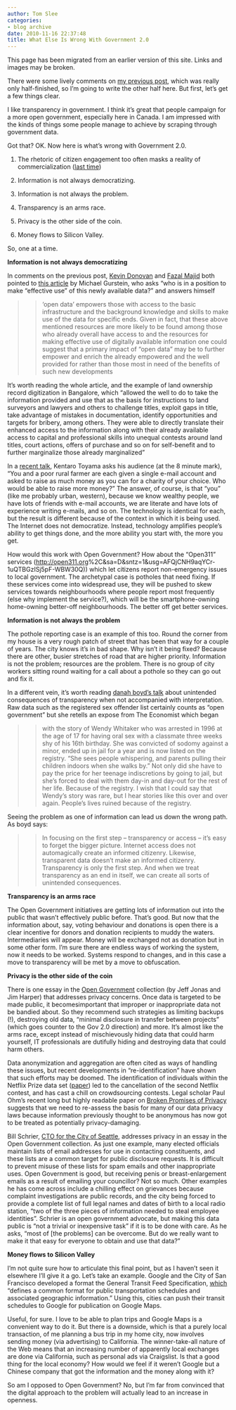 ```yaml
---
author: Tom Slee
categories:
- blog archive
date: 2010-11-16 22:37:48
title: What Else Is Wrong With Government 2.0
---
```


::: {.callout-note}

This page has been migrated from an earlier version of this site. 
Links and images may be broken.

:::



				

There were some lively comments on [my previous post](http://whimsley.typepad.com/whimsley/2010/11/what-is-wrong-with-government-20.html), which was really only half-finished, so I’m going to write the other half here. But first, let’s get a few things clear.




I like transparency in government. I think it’s great that people campaign for a more open government, especially here in Canada. I am impressed with the kinds of things some people manage to achieve by scraping through government data. 




Got that? OK. Now here is what’s wrong with Government 2.0.






  1. The rhetoric of citizen engagement too often masks a reality of commercialization ([last time](http://www.google.com/url?q=http%3A%2F%2Fwhimsley.typepad.com%2Fwhimsley%2F2010%2F11%2Fwhat-is-wrong-with-government-20.html&sa=D&sntz=1&usg=AFQjCNGgWZAsV_H9moZNwwiNY_UXb_hbow))


  2. Information is not always democratizing.


  3. Information is not always the problem.


  4. Transparency is an arms race.


  5. Privacy is the other side of the coin.


  6. Money flows to Silicon Valley.




So, one at a time.




**Information is not always democratizing**




In comments on the previous post, [Kevin Donovan](http://www.google.com/url?q=http%3A%2F%2Fwhimsley.typepad.com%2Fwhimsley%2F2010%2F11%2Fwhat-is-wrong-with-government-20.html%23comment-6a00d83451d3b369e20133f5d6f37b970b&sa=D&sntz=1&usg=AFQjCNHaetl5ip7TO_-mRxvoMZNOzfpugw) and [Fazal Majid](http://www.google.com/url?q=http%3A%2F%2Fwhimsley.typepad.com%2Fwhimsley%2F2010%2F11%2Fwhat-is-wrong-with-government-20.html%23comment-6a00d83451d3b369e20133f5e3158b970b&sa=D&sntz=1&usg=AFQjCNEIedTNOUBU66fk5uy-zv3NW1qzxA) both pointed to [this article](http://www.google.com/url?q=https%3A%2F%2Fgurstein.wordpress.com%2F2010%2F09%2F02%2Fopen-data-empowering-the-empowered-or-effective-data-use-for-everyone%2F&sa=D&sntz=1&usg=AFQjCNEb-c8LkW2irKh7Hw7DzbPjoRjcOQ) by Michael Gurstein, who asks “who is in a position to make “effective use” of this newly available data?” and answers himself 




<blockquote>

> 
> ‘open data’ empowers those with access to the basic infrastructure and the background knowledge and skills to make use of the data for specific ends.  Given in fact, that these above mentioned resources are more likely to be found among those who already overall have access to and the resources for making effective use of digitally available information one could suggest that a primary impact of “open data” may be to further empower and enrich the already empowered and the well provided for rather than those most in need of the benefits of such new developments
> 
> 
</blockquote>




It’s worth reading the whole article, and the example of land ownership record digitization in Bangalore, which “allowed the well to do to take the information provided and use that as the basis for instructions to land surveyors and lawyers and others to challenge titles, exploit gaps in title, take advantage of mistakes in documentation, identify opportunities and targets for bribery, among others. They were able to directly translate their enhanced access to the information along with their already available access to capital and professional skills into unequal contests around land titles, court actions, offers of purchase and so on for self-benefit and to further marginalize those already marginalized”




In a [recent talk](http://www.youtube.com/watch?v=E_mTwm5m8DM), Kentaro Toyama asks his audience (at the 8 minute mark), “You and a poor rural farmer are each given a single e-mail account and asked to raise as much money as you can for a charity of your choice. Who would be able to raise more money?” The answer, of course, is that “you” (like me probably urban, western), because we know wealthy people, we have lots of friends with e-mail accounts, we are literate and have lots of experience writing e-mails, and so on. The technology is identical for each, but the result is different because of the context in which it is being used. The Internet does not democratize. Instead, technology amplifies people’s ability to get things done, and the more ability you start with, the more you get.




How would this work with Open Government? How about the "Open311" services ([http://open311.org](http://www.google.com/url?q=http%3A%2F%2Fopen311.org%2F)%2C&sa=D&sntz=1&usg=AFQjCNH9aqYCr-1uQTBGzISj5pF-WBW30Q)) which let citizens report non-emergency issues to local government. The archetypal case is potholes that need fixing. If these services come into widespread use, they will be pushed to skew services towards neighbourhoods where people report most frequently (else why implement the service?), which will be the smartphone-owning home-owning better-off neighbourhoods. The better off get better services.




**Information is not always the problem**




The pothole reporting case is an example of this too. Round the corner from my house is a very rough patch of street that has been that way for a couple of years. The city knows it’s in bad shape. Why isn’t it being fixed? Because there are other, busier stretches of road that are higher priority. Information is not the problem; resources are the problem. There is no group of city workers sitting round waiting for a call about a pothole so they can go out and fix it.




In a different vein, it’s worth reading [danah boyd’s talk](http://www.google.com/url?q=http%3A%2F%2Fwww.danah.org%2Fpapers%2Ftalks%2F2010%2FGov2Expo.html&sa=D&sntz=1&usg=AFQjCNFoC3NIzEHqsuZghqHsrZuXGiMXBQ) about unintended consequences of transparency when not accompanied with interpretation. Raw data such as the registered sex offender list certainly counts as “open government” but she retells an expose from The Economist which began 




<blockquote>

> 
> with the story of Wendy Whitaker who was arrested in 1996 at the age of 17 for having oral sex with a classmate three weeks shy of his 16th birthday. She was convicted of sodomy against a minor, ended up in jail for a year and is now listed on the registry. "She sees people whispering, and parents pulling their children indoors when she walks by." Not only did she have to pay the price for her teenage indiscretions by going to jail, but she's forced to deal with them day-in and day-out for the rest of her life. Because of the registry. I wish that I could say that Wendy's story was rare, but I hear stories like this over and over again. People's lives ruined because of the registry.
> 
> 
</blockquote>




Seeing the problem as one of information can lead us down the wrong path. As boyd says:




<blockquote>

> 
> In focusing on the first step – transparency or access – it’s easy to forget the bigger picture. Internet access does not automagically create an informed citizenry. Likewise, transparent data doesn’t make an informed citizenry. Transparency is only the first step. And when we treat transparency as an end in itself, we can create all sorts of unintended consequences.
> 
> 
</blockquote>




**Transparency is an arms race**




The Open Government initiatives are getting lots of information out into the public that wasn’t effectively public before. That’s good. But now that the information about, say, voting behaviour and donations is open there is a clear incentive for donors and donation recipients to muddy the waters. Intermediaries will appear. Money will be exchanged not as donation but in some other form. I’m sure there are endless ways of working the system, now it needs to be worked. Systems respond to changes, and in this case a move to transparency will be met by a move to obfuscation.




**Privacy is the other side of the coin**




There is one essay in the [Open Government](http://www.google.com/url?q=http%3A%2F%2Foreilly.com%2Fcatalog%2F9780596804367&sa=D&sntz=1&usg=AFQjCNEeUCHXvFke9arCa0X_uOTiljCw3A) collection (by Jeff Jonas and Jim Harper) that addresses privacy concerns. Once data is targeted to be made public, it becomesimportant that improper or inappropriate data not be bandied about. So they recommend such strategies as limiting backups (!), destroying old data, “minimal disclosure in transfer between projects” (which goes counter to the Gov 2.0 direction) and more. It’s almost like the arms race, except instead of mischievously hiding data that could harm yourself, IT professionals are dutifully hiding and destroying data that could harm others.




Data anonymization and aggregation are often cited as ways of handling these issues, but recent developments in “re-identification” have shown that such efforts may be doomed. The identification of individuals within the Netflix Prize data set ([paper](http://www.google.com/url?q=http%3A%2F%2Fwww.cs.utexas.edu%2F~shmat%2Fshmat_oak08netflix.pdf&sa=D&sntz=1&usg=AFQjCNEHjZO8ch3c5lUlweSsdoiT0UYPKg)) led to the cancellation of the second Netflix contest, and has cast a chill on crowdsourcing contests. Legal scholar Paul Ohm’s recent long but highly readable paper on [Broken Promises of Privacy](http://www.google.com/url?q=http%3A%2F%2Fepic.org%2Fprivacy%2Freidentification%2Fohm_article.pdf&sa=D&sntz=1&usg=AFQjCNHZNOT07IY6ZvNaEb4f9JnpvUccAw) suggests that we need to re-assess the basis for many of our data privacy laws because information previously thought to be anonymous has now got to be treated as potentially privacy-damaging.




Bill Schrier, [CTO for the City of Seattle](http://www.google.com/url?q=http%3A%2F%2Fwww.seattle.gov%2Fdoit%2Fabout.htm&sa=D&sntz=1&usg=AFQjCNFpjK3fQOf8Q2mbrNqH4mHuJsR3HQ), addresses privacy in an essay in the Open Government collection. As just one example, many elected officials maintain lists of email addresses for use in contacting constituents, and these lists are a common target for public disclosure requests. It is difficult to prevent misuse of these lists for spam emails and other inappropriate uses. Open Government is good, but receiving penis or breast-enlargement emails as a result of emailing your councillor? Not so much. Other examples he has come across include a chilling effect on grievances because complaint investigations are public records, and the city being forced to provide a complete list of full legal names and dates of birth to a local radio station, “two of the three pieces of information needed to steal employee identities”. Schrier is an open government advocate, but making this data public is “not a trivial or inexpensive task” if it is to be done with care. As he asks, “most of [the problems] can be overcome. But do we really want to make it that easy for everyone to obtain and use that data?”




**Money flows to Silicon Valley**




I’m not quite sure how to articulate this final point, but as I haven’t seen it elsewhere I’ll give it a go. Let’s take an example. Google and the City of San Francisco developed a format the General Transit Feed Specification, [which](http://code.google.com/transit/spec/transit_feed_specification.html) “defines a common format for public transportation schedules and associated geographic information.” Using this, cities can push their transit schedules to Google for publication on Google Maps. 




Useful, for sure. I love to be able to plan trips and Google Maps is a convenient way to do it. But there is a downside, which is that a purely local transaction, of me planning a bus trip in my home city, now involves sending money (via advertising) to California. The winner-take-all nature of the Web means that an increasing number of apparently local exchanges are done via California, such as personal ads via Craigslist. Is that a good thing for the local economy? How would we feel if it weren’t Google but a Chinese company that got the information and the money along with it?




So am I opposed to Open Government? No, but I’m far from convinced that the digital approach to the problem will actually lead to an increase in openness.


		
